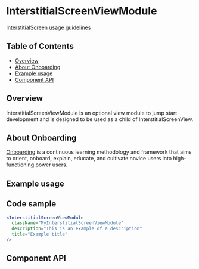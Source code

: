 
# InterstitialScreenViewModule

[InterstitialScreen usage guidelines](https://pages.github.ibm.com/carbon/ibm-products/components/onboarding/interstitial-screen/)

## Table of Contents

- [Overview](#overview)
- [About Onboarding](#about-onboarding)
- [Example usage](#example-usage)
- [Component API](#component-api)

## Overview

InterstitialScreenViewModule is an optional view module to jump start
development and is designed to be used as a child of InterstitialScreenView.

## About Onboarding

[Onboarding](https://pages.github.ibm.com/security/security-design/teams-across-security/onboarding/overview/)
is a continuous learning methodology and framework that aims to orient, onboard,
explain, educate, and cultivate novice users into high-functioning power users.

## Example usage

<Canvas>
  <Story of={stories.interstitialScreenViewModule} />
</Canvas>

## Code sample

```jsx
<InterstitialScreenViewModule
  className="MyInterstitialScreenViewModule"
  description="This is an example of a description"
  title="Example title"
/>
```

## Component API

<Controls />

